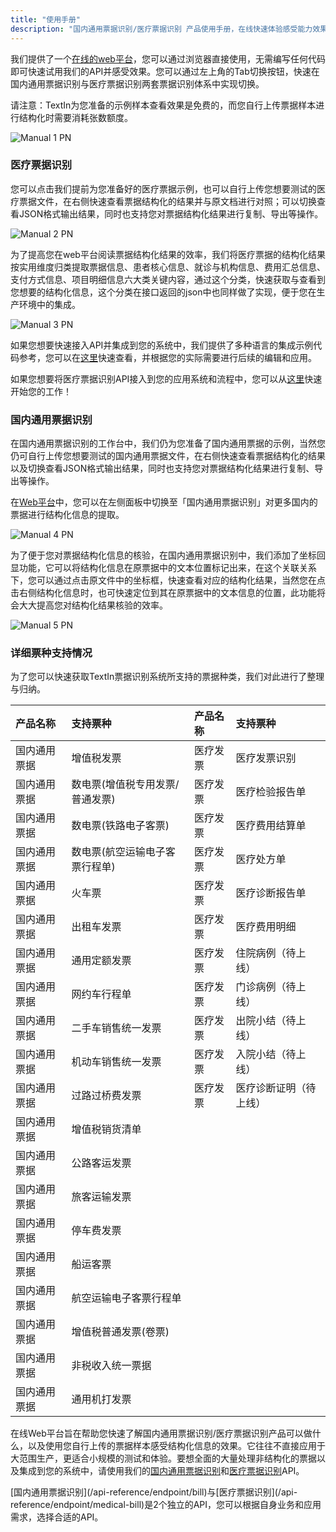 ```yaml
---
title: "使用手册"
description: "国内通用票据识别/医疗票据识别 产品使用手册，在线快速体验感受能力效果。"
---
```


我们提供了一个[在线的web平台](https://www.textin.com/console/recognition/robot_bills?service=bill_recognize_v2)，您可以通过浏览器直接使用，无需编写任何代码即可快速试用我们的API并感受效果。您可以通过左上角的Tab切换按钮，快速在国内通用票据识别与医疗票据识别两套票据识别体系中实现切换。

<Warning>
  请注意：TextIn为您准备的示例样本查看效果是免费的，而您自行上传票据样本进行结构化时需要消耗张数额度。
</Warning>

![Manual 1 PN](/images/bill-manual-1.webp)

### 医疗票据识别

您可以点击我们提前为您准备好的医疗票据示例，也可以自行上传您想要测试的医疗票据文件，在右侧快速查看票据结构化的结果并与原文档进行对照；可以切换查看JSON格式输出结果，同时也支持您对票据结构化结果进行复制、导出等操作。

![Manual 2 PN](/images/bill-manual-2.webp)

为了提高您在web平台阅读票据结构化结果的效率，我们将医疗票据的结构化结果按实用维度归类提取票据信息、患者核心信息、就诊与机构信息、费用汇总信息、支付方式信息、项目明细信息六大类关键内容，通过这个分类，快速获取与查看到您想要的结构化信息，这个分类在接口返回的json中也同样做了实现，便于您在生产环境中的集成。

![Manual 3 PN](/images/bill-manual-3.webp)

如果您想要快速接入API并集成到您的系统中，我们提供了多种语言的集成示例代码参考，您可以在[这里](/api-reference/endpoint/medical-bill)快速查看，并根据您的实际需要进行后续的编辑和应用。

如果您想要将医疗票据识别API接入到您的应用系统和流程中，您可以从[这里](/bill/medical-bill-quickstart)快速开始您的工作！

### **国内通用票据识别**

在国内通用票据识别的工作台中，我们仍为您准备了国内通用票据的示例，当然您仍可自行上传您想要测试的国内通用票据文件，在右侧快速查看票据结构化的结果以及切换查看JSON格式输出结果，同时也支持您对票据结构化结果进行复制、导出等操作。

在[Web平台](https://www.textin.com/console/recognition/robot_bills?service=bill_recognize_v2)中，您可以在左侧面板中切换至「国内通用票据识别」对更多国内的票据进行结构化信息的提取。

![Manual 4 PN](/images/bill-manual-4.webp)

为了便于您对票据结构化信息的核验，在国内通用票据识别中，我们添加了坐标回显功能，它可以将结构化信息在原票据中的文本位置标记出来，在这个关联关系下，您可以通过点击原文件中的坐标框，快速查看对应的结构化结果，当然您在点击右侧结构化信息时，也可快速定位到其在原票据中的文本信息的位置，此功能将会大大提高您对结构化结果核验的效率。

![Manual 5 PN](/images/bill-manual-5.webp)

### 详细票种支持情况

为了您可以快速获取TextIn票据识别系统所支持的票据种类，我们对此进行了整理与归纳。

| 产品名称 | 支持票种 | 产品名称 | 支持票种 |
|:---|:---|:---|:---|
| 国内通用票据 | 增值税发票 | 医疗发票 | 医疗发票识别 |
| 国内通用票据 | 数电票(增值税专用发票/普通发票) | 医疗发票 | 医疗检验报告单 |
| 国内通用票据 | 数电票(铁路电子客票) | 医疗发票 | 医疗费用结算单 |
| 国内通用票据 | 数电票(航空运输电子客票行程单) | 医疗发票 | 医疗处方单 |
| 国内通用票据 | 火车票 | 医疗发票 | 医疗诊断报告单 |
| 国内通用票据 | 出租车发票 | 医疗发票 | 医疗费用明细 |
| 国内通用票据 | 通用定额发票 | 医疗发票 | 住院病例（待上线） |
| 国内通用票据 | 网约车行程单 | 医疗发票 | 门诊病例（待上线） |
| 国内通用票据 | 二手车销售统一发票 | 医疗发票 | 出院小结（待上线） |
| 国内通用票据 | 机动车销售统一发票 | 医疗发票 | 入院小结（待上线） |
| 国内通用票据 | 过路过桥费发票 | 医疗发票 | 医疗诊断证明（待上线） |
| 国内通用票据 | 增值税销货清单 |  |  |
| 国内通用票据 | 公路客运发票 |  |  |
| 国内通用票据 | 旅客运输发票 |  |  |
| 国内通用票据 | 停车费发票 |  |  |
| 国内通用票据 | 船运客票 |  |  |
| 国内通用票据 | 航空运输电子客票行程单 |  |  |
| 国内通用票据 | 增值税普通发票(卷票) |  |  |
| 国内通用票据 | 非税收入统一票据 |  |  |
| 国内通用票据 | 通用机打发票 |  |  |

在线Web平台旨在帮助您快速了解国内通用票据识别/医疗票据识别产品可以做什么，以及使用您自行上传的票据样本感受结构化信息的效果。它往往不直接应用于大范围生产，更适合小规模的测试和体验。要想全面的大量处理非结构化的票据以及集成到您的系统中，请使用我们的[国内通用票据识别](/api-reference/endpoint/bill)和[医疗票据识别](/api-reference/endpoint/medical-bill)API。

<Tip>
 [国内通用票据识别](/api-reference/endpoint/bill)与[医疗票据识别](/api-reference/endpoint/medical-bill)是2个独立的API，您可以根据自身业务和应用需求，选择合适的API。
</Tip>
